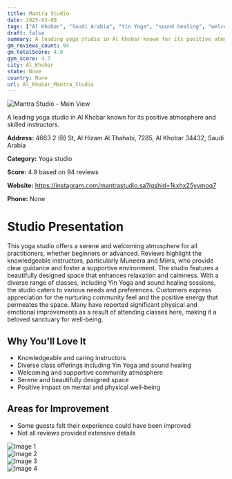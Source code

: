 ```yaml
---
title: Mantra Studio
date: 2025-03-08
tags: ["Al Khobar", "Saudi Arabia", "Yin Yoga", "sound healing", "welcoming", "community-focused", "Al Khobar"]  
draft: false
summary: A leading yoga studio in Al Khobar known for its positive atmosphere and skilled instructors.
gm_reviews_count: 94
gm_totalScore: 4.9
gym_score: 4.7
city: Al_Khobar
state: None
country: None
url: Al_Khobar_Mantra_Studio
---
```


<div className="aspect-[16/9] relative my-8">
  <img 
    src="https://lh5.googleusercontent.com/p/AF1QipNcK9XpC-Qhq1aHiASvLpOrVlCYoFge-sP38sBd=w1920-h1080-k-no"
    alt="Mantra Studio - Main View"
    className="object-cover absolute inset-0 w-full h-full rounded-lg"
  />
</div>

A leading yoga studio in Al Khobar known for its positive atmosphere and skilled instructors.

**Address:** 4663 2 (B) St, Al Hizam Al Thahabi, 7285, Al Khobar 34432, Saudi Arabia

**Category:** Yoga studio

**Score:** 4.9 based on 94 reviews

**Website:** https://instagram.com/mantrastudio.sa?igshid=1kxhx25yymoq7

**Phone:** None

# Studio Presentation

This yoga studio offers a serene and welcoming atmosphere for all practitioners, whether beginners or advanced. Reviews highlight the knowledgeable instructors, particularly Muneera and Mims, who provide clear guidance and foster a supportive environment. The studio features a beautifully designed space that enhances relaxation and calmness. With a diverse range of classes, including Yin Yoga and sound healing sessions, the studio caters to various needs and preferences. Customers express appreciation for the nurturing community feel and the positive energy that permeates the space. Many have reported significant physical and emotional improvements as a result of attending classes here, making it a beloved sanctuary for well-being.

## Why You'll Love It

- Knowledgeable and caring instructors
- Diverse class offerings including Yin Yoga and sound healing
- Welcoming and supportive community atmosphere
- Serene and beautifully designed space
- Positive impact on mental and physical well-being

## Areas for Improvement

- Some guests felt their experience could have been improved
- Not all reviews provided extensive details

<div className="grid grid-cols-1 xl:grid-cols-2 gap-4 my-8">
<div className="aspect-[4/3] relative"><img src="https://lh3.googleusercontent.com/p/AF1QipMib3IK3pkFonAhLop_X2dxVwXR-7qv85G7cpUf=w1920-h1080-k-no" alt="Image 1" className="object-cover absolute inset-0 w-full h-full rounded-lg" /></div>
<div className="aspect-[4/3] relative"><img src="https://lh5.googleusercontent.com/p/AF1QipMO8awkITvG99ROKAJQu9iXwYBqeRb8r7XASzrO=w1920-h1080-k-no" alt="Image 2" className="object-cover absolute inset-0 w-full h-full rounded-lg" /></div>
<div className="aspect-[4/3] relative"><img src="https://lh5.googleusercontent.com/p/AF1QipM7Sive9EHqLQtQxusnNUyVJ6eGGCcA8rucnXSN=w1920-h1080-k-no" alt="Image 3" className="object-cover absolute inset-0 w-full h-full rounded-lg" /></div>
<div className="aspect-[4/3] relative"><img src="https://lh5.googleusercontent.com/p/AF1QipNrBtDYP23gDa_ZN4zAv4yNwmWw69jhg8vcaQzr=w1920-h1080-k-no" alt="Image 4" className="object-cover absolute inset-0 w-full h-full rounded-lg" /></div>
</div>